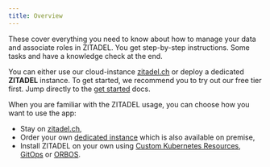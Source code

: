 ```yaml
---
title: Overview
---
```



These cover everything you need to know about how to manage your data and associate roles in ZITADEL.
You get step-by-step instructions.
Some tasks and have a knowledge check at the end.

You can either use our cloud-instance [zitadel.ch](https://zitadel.ch) or deploy a dedicated **ZITADEL** instance.
To get started, we recommend you to try out our free tier first.
Jump directly to the [get started](./basics/get-started) docs.

When you are familiar with the ZITADEL usage, you can choose how you want to use the app:
* Stay on [zitadel.ch](./installation/shared-cloud),
* Order your own [dedicated instance](./installation/shared-cloud) which is also available on premise,
* Install ZITADEL on your own using [Custom Kubernetes Resources](./installation/crd), [GitOps](./installation/gitops) or [ORBOS](./installation/orbos).

<Column>
  <ListWrapper title="Get to know ZITADEL">
    <ListElement
      link="/docs/guides/basics/get-started"
      type={ICONTYPE.START}
      title="Get started"
      description="Try out zitadel.ch"
    />
    <ListElement
      link="/docs/guides/basics/organizations"
      type={ICONTYPE.START}
      title="Organizations"
      description="Learn how ZITADEL ist organized"
    />
    <ListElement
      link="/docs/guides/basics/projects"
      type={ICONTYPE.START}
      title="Projects"
      description="Understand projects and grants"
    />
  </ListWrapper>
  <ListWrapper title="Integrations">
    <ListElement
      link="./integrations/authenticated-mongodb-charts"
      iconClasses="lab la-mdb"
      roundClasses="rounded rounded-service"
      title="Authenticated MongoDB Charts"
      description=""
    />
  </ListWrapper>
  <ListWrapper title="Authentication">
    <ListElement
      link="/docs/guides/authentication/login-users"
      type={ICONTYPE.LOGIN}
      title="Login users"
      description="Authenticate users in ZITADEL"
    />
    <ListElement
      link="/docs/guides/authentication/identity-brokering"
      type={ICONTYPE.LOGIN}
      title="Identity Brokering"
      description="Identity Brokering and Federated Identities"
    />
  </ListWrapper>
  <ListWrapper title="APIs">
    <ListElement
      link="/docs/guides/api/access-zitadel-apis"
      type={ICONTYPE.APIS}
      title="APIs"
      description="Authorize Service Users to access ZITADEL APIs"
    />
  </ListWrapper>
  <ListWrapper title="Customization">
    <ListElement
      link="/docs/guides/customization/branding"
      type={ICONTYPE.PRIVATELABELING}
      title="Private Labeling"
      description="Customize your organization to your brand"
    />
    <ListElement
      link="/docs/guides/customization/texts"
      type={ICONTYPE.TEXTS}
      title="Texts"
      description="Login interface texts and notification texts"
    />
  </ListWrapper>
  <ListWrapper title="Solution Scenarios">
    <ListElement
      link="./solution-scenarios/b2c"
      iconClasses="las la-paragraph"
      roundClasses="rounded rounded-service"
      label="B2C"
      title="Business to Consumer"
      description=""
    />
    <ListElement
      link="./solution-scenarios/b2b"
      iconClasses="las la-paragraph"
      roundClasses="rounded rounded-login"
      label="B2B"
      title="Business to Business"
      description=""
    />
  </ListWrapper>
  <ListWrapper title="Installation">
    <ListElement
      link="/docs/guides/installation/shared-cloud"
      type={ICONTYPE.SYSTEM}
      title="Managed"
      description="Shared ZITADEL Cloud or Dedicated Instance"
    />
  </ListWrapper>
</Column>
